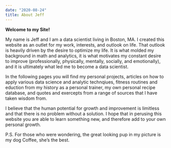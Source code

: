 ```yaml
---
date: "2020-08-24"
title: About Jeff
---
```


**Welcome to my Site! **

My name is Jeff and I am a data scientist living in Boston, MA. I created this website as an outlet for my work, interests, and outlook on life. That outlook is heavily driven by the desire to optimize my life. It is what molded my background in math and analytics, it is what motivates my constant desire to improve (professionally, physically, mentally, socially, and emotionally), and it is ultimately what led me to become a data scientist.

In the following pages you will find my personal projects, articles on how to apply various data science and analytic technqiues, fitness routines and eduction from my history as a personal trainer, my own personal recipe database, and quotes and exercepts from a range of sources that I have taken wisdom from.

I believe that the human potential for growth and improvement is limitless and that there is no problem without a solution. I hope that in perusing this website you are able to learn something new, and therefore add to your own personal growth.

P.S. For those who were wondering, the great looking pup in my picture is my dog Coffee, she's the best.
